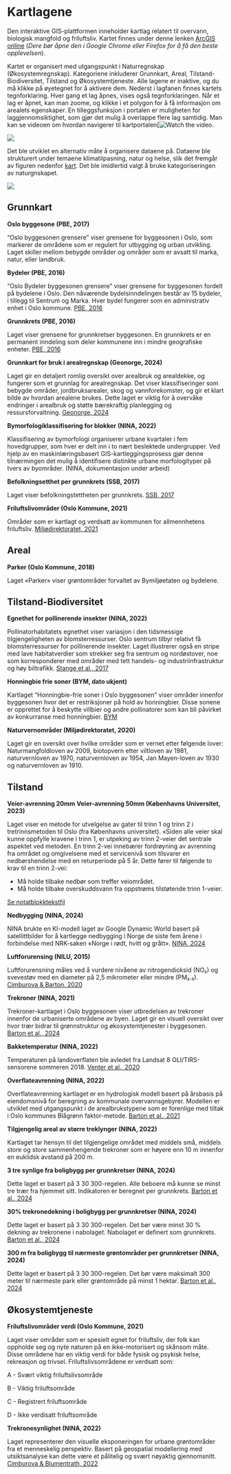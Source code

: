 # Kartlagene
Den interaktive GIS-plattformen inneholder kartlag relatert til  overvann, biologisk mangfold og friluftsliv. Kartet finnes under denne lenken [ArcGIS online](https://experience.arcgis.com/experience/b7addc9c33fd41f381942100e21fa427/) (*Dere bør åpne den i Google Chrome eller Firefox for å få den beste opplevelsen*). 


Kartet er organisert med utgangspunkt i Naturregnskap (Økosystemregnskap). Kategoriene inkluderer Grunnkart, Areal, Tilstand-Biodiversitet, Tilstand og Økosystemtjeneste. Alle lagene er inaktive, og du må klikke på øyetegnet for å aktivere dem. Nederst i lagfanen finnes kartets tegnforklaring. Hver gang et lag åpnes, vises også tegnforklaringen. Når et lag er åpnet, kan man zoome, og klikke i et polygon for å få informasjon om arealets egenskaper. En tilleggsfunksjon i portalen er muligheten for laggjennomsiktighet, som gjør det mulig å overlappe flere lag samtidig. Man kan se videoen om hvordan navigerer til kartportalen[![Watch the video](https://nina-my.sharepoint.com/personal/maria_korkou_nina_no/_layouts/15/stream.aspx?id=%2Fpersonal%2Fmaria%5Fkorkou%5Fnina%5Fno%2FDocuments%2FRecording%2D20250509%5F103912%2Ewebm&nav=eyJyZWZlcnJhbEluZm8iOnsicmVmZXJyYWxBcHAiOiJTdHJlYW1XZWJBcHAiLCJyZWZlcnJhbFZpZXciOiJTaGFyZURpYWxvZy1MaW5rIiwicmVmZXJyYWxBcHBQbGF0Zm9ybSI6IldlYiIsInJlZmVycmFsTW9kZSI6InZpZXcifX0%3D&referrer=StreamWebApp%2EWeb&referrerScenario=AddressBarCopied%2Eview%2E9ba63c58%2Daf82%2D493a%2Dabb6%2D773761d6839c).


![](transparency_new.PNG)

Det ble utviklet en alternativ måte å organisere dataene på. Dataene ble strukturert under temaene klimatilpasning, natur og helse, slik det fremgår av figuren nedenfor [kart](https://experience.arcgis.com/experience/7cc9ee07dece4a4585ba5c5be0773fe3). Det ble imidlertid valgt å bruke kategoriseringen av naturgnskapet.

![](kartportal_klima.PNG)

## Grunnkart

**Oslo byggesone (PBE, 2017)**

"Oslo byggesonen grensere" viser grensene for byggesonen i Oslo, som markerer de områdene som er regulert for utbygging og urban utvikling. Laget skiller mellom bebygde områder og områder som er avsatt til marka, natur, eller landbruk. 

**Bydeler (PBE, 2016)**

"Oslo Bydeler byggesonen grensere" viser grensene for byggesonen fordelt på bydelene i Oslo. Den nåværende bydelsinndelingen består av 15 bydeler, i tillegg til Sentrum og Marka. Hver bydel fungerer som en administrativ enhet i Oslo kommune.
[PBE, 2016](https://www.oslo.kommune.no/statistikk/geografiske-inndelinger/)

**Grunnkrets (PBE, 2016)**

Laget viser grensene for grunnkretser byggesonen. En grunnkrets er en permanent inndeling som deler kommunene inn i mindre geografiske enheter.
[PBE, 2016](https://www.oslo.kommune.no/statistikk/geografiske-inndelinger/)

**Grunnkart for bruk i arealregnskap (Geonorge, 2024)**

Laget gir en detaljert romlig oversikt over arealbruk og arealdekke, og fungerer som et grunnlag for arealregnskap. Det viser klassifiseringer som bebygde områder, jordbruksarealer, skog og vannforekomster, og gir et klart bilde av hvordan arealene brukes. Dette laget er viktig for å overvåke endringer i arealbruk og støtte bærekraftig planlegging og ressursforvaltning.
[Geonorge, 2024](https://kartkatalog.geonorge.no/metadata/grunnkart-for-bruk-i-arealregnskap-testversjon-wms/c7dc425b-60cd-42f7-a84e-202c7d7b912a)

**Bymorfologiklassifisering for blokker (NINA, 2022)**

Klassifisering av bymorfologi organiserer urbane kvartaler i fem hovedgrupper, som hver er delt inn i to nært beslektede undergrupper. Ved hjelp av en maskinlæringsbasert GIS-kartleggingsprosess gjør denne tilnærmingen det mulig å identifisere distinkte urbane morfologityper på tvers av byområder.
(NINA, dokumentasjon under arbeid)

**Befolkningsetthet per grunnkrets (SSB, 2017)**

Laget viser befolkningstettheten per grunnkrets. 
[SSB, 2017](https://www.ssb.no/statbank/table/04317) 

**Friluftslivområder (Oslo Kommune, 2021)**

Områder som er kartlagt og verdsatt av kommunen for allmennhetens friluftsliv.
[Miljødirektoratet, 2021](https://www.miljodirektoratet.no/globalassets/publikasjoner/m98/m98.PDF)

## Areal

**Parker (Oslo Kommune, 2018)**

Laget «Parker» viser grøntområder forvaltet av Bymiljøetaten og bydelene.  

## Tilstand-Biodiversitet

**Egnethet for pollinerende insekter (NINA, 2022)**

Pollinatorhabitatets egnethet viser variasjon i den tidsmessige tilgjengeligheten av blomsterressurser.
Oslo sentrum tilbyr relativt få blomsterressurser for pollinerende insekter. Laget illustrerer også en stripe med lave habitatverdier som strekker seg fra sentrum og nordøstover, noe som korresponderer med områder med tett handels- og industriinfrastruktur og høy biltrafikk.
[Stange et al., 2017](https://doi.org/10.3897/oneeco.2.e14014)

**Honningbie frie soner (BYM, dato ukjent)**

Kartlaget "Honningbie-frie soner i Oslo byggesonen" viser områder innenfor byggesonen hvor det er restriksjoner på hold av honningbier. 
Disse sonene er opprettet for å beskytte villbier og andre pollinatorer som kan bli påvirket av konkurranse med honningbier.
[BYM](https://www.oslo.kommune.no/natur-kultur-og-fritid/urbant-landbruk/birokt-i-oslo/#toc-6)

**Naturvernområder (Miljødirektoratet, 2020)**

Laget gir en oversikt over hvilke områder som er vernet etter følgende lover: Naturmangfoldloven av 2009, biotopvern etter viltloven av 1981, naturvernloven av 1970, naturvernloven av 1954, Jan Mayen-loven av 1930 og naturvernloven av 1910.

## Tilstand

**Veier-avrenning 20mm**
**Veier-avrenning 50mm (Københavns Universitet, 2023)**

Laget viser en metode for utvelgelse av gater til trinn 1 og trinn 2 i tretrinnsmetoden til Oslo (fra Københavns universitet). «Siden alle veier skal kunne oppfylle kravene i trinn 1, er utpeking av trinn 2-veier det sentrale aspektet ved metoden. En trinn 2-vei innebærer fordrøyning av avrenning fra området og omgivelsene med et servicenivå som tilsvarer en nedbørshendelse med en returperiode på 5 år. Dette fører til følgende to krav til en trinn 2-vei:

- Må holde tilbake nedbør som treffer veiområdet.
- Må holde tilbake overskuddsvann fra oppstrøms tilstøtende trinn 1-veier.

[Se notatblokktekstfil](https://github.com/NINAnor/SPARE_project/blob/main/layer_veieravren.txt)

**Nedbygging (NINA, 2024)**

NINA brukte en KI-modell laget av Google Dynamic World basert på satellittbilder for å kartlegge nedbygging i Norge de siste fem årene i forbindelse med NRK-saken «Norge i rødt, hvitt og grått».
[NINA, 2024](https://www.nina.no/Om-NINA/Aktuelt/Nyheter/article/kartlegg-nedbygging-av-natur-selv)

**Luftforurensing (NILU, 2015)**

Luftforurensning måles ved å vurdere nivåene av nitrogendioksid (NO₂) og svevestøv med en diameter på 2,5 mikrometer eller mindre (PM₂.₅).
[Cimburova & Barton, 2020](https://doi.org/10.1016/j.ufug.2020.126801)

**Trekroner (NINA, 2021)**

Trekroner-kartlaget i Oslo byggesonen viser utbredelsen av trekroner innenfor de urbaniserte områdene av byen. 
Laget gir en visuell oversikt over hvor trær bidrar til grønnstruktur og økosystemtjenester i byggesonen.
[Barton et al., 2024](https://brage.nina.no/nina-xmlui/handle/11250/3134268)

**Bakketemperatur (NINA, 2022)**

Temperaturen på landoverflaten ble avledet fra Landsat 8 OLI/TIRS-sensorene sommeren 2018.
[Venter et al., 2020](https://doi.org/10.1016/j.scitotenv.2019.136193)

**Overflateavrenning (NINA, 2022)**

Overflateavrenning kartlaget er en hydrologisk modell basert på årsbasis på eiendomsnivå for beregning av kommunale overvannsgebyrer. Modellen er utviklet med utgangspunkt i de arealbrukstypene som er forenlige med tiltak i Oslo kommunes Blågrønn faktor-metode.
[Barton et al., 2021](https://niva.brage.unit.no/niva-xmlui/bitstream/handle/11250/2984562/BartonBrukerfinansiertVann2021bl%25C3%25A5.pdf?sequence=1&isAllowed=y)


**Tilgjengelig areal av større treklynger (NINA, 2022)**

Kartlaget tar hensyn til det tilgjengelige området med middels små, middels store og store sammenhengende trekroner som er høyere enn 10 m innenfor en euklidsk avstand på 200 m.


**3 tre synlige fra boligbygg per grunnkretser (NINA, 2024)**

Dette laget er basert på 3 30 300-regelen. Alle beboere må kunne se minst tre trær fra hjemmet sitt. Indikatoren er beregnet per grunnkrets.
[Barton et al., 2024](https://brage.nina.no/nina-xmlui/handle/11250/3134268)

**30% trekronedekning i boligbygg per grunnkretser (NINA, 2024)**

Dette laget er basert på 3 30 300-regelen. Det bør være minst 30 % dekning av trekronene i nabolaget. Nabolaget er definert som grunnkrets.
[Barton et al., 2024](https://brage.nina.no/nina-xmlui/handle/11250/3134268)

**300 m fra boligbygg til nærmeste grøntområder per grunnkretser  (NINA, 2024)**

Dette laget er basert på 3 30 300-regelen. Det bør være maksimalt 300 meter til nærmeste park eller grøntområde på minst 1 hektar. 
[Barton et al., 2024](https://brage.nina.no/nina-xmlui/handle/11250/3134268)

## Økosystemtjeneste

**Friluftslivområder verdi (Oslo Kommune, 2021)**

Laget viser områder som er spesielt egnet for friluftsliv, der folk kan oppholde seg og nyte naturen på en ikke-motorisert og skånsom måte. Disse områdene har en viktig verdi for både fysisk og psykisk helse, rekreasjon og trivsel. Friluftslivsområdene er verdsatt som:

A - Svært viktig friluftslivsområde

B - Viktig friluftsområde

C - Registrert friluftsområde

D - Ikke verdisatt friluftsområde

**Trekronesynlighet (NINA, 2022)**

Laget representerer den visuelle eksponeringen for urbane grøntområder fra et menneskelig perspektiv. Basert på geospatial modellering med utsiktsanalyse kan dette være et pålitelig og svært nøyaktig gjennomsnitt. 
[Cimburova & Blumentrath, 2022](https://doi.org/10.1016/j.landurbplan.2022.104395)
